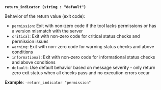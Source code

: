 <a id="pki-arg-return-indicator" />

**`return_indicator (string : "default")`**

Behavior of the return value (exit code):

- `permission`: Exit with non-zero code if the tool lacks permissions or has a version 
  mismatch with the server
- `critical`: Exit with non-zero code for critical status checks and permission issues
- `warning`: Exit with non-zero code for warning status checks and above conditions
- `informational`: Exit with non-zero code for informational status checks and above conditions  
- `default`: Use default behavior based on message severity - only return zero exit status
  when all checks pass and no execution errors occur

**Example**: `-return_indicator "permission"`